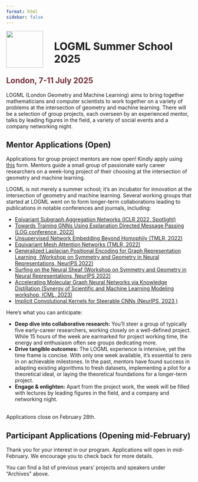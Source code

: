 ```yaml
---
format: html
sidebar: false
---
```



<style>
  .header {
  padding: 1px;
  background: black url(img/header.jpg) center center no-repeat;;
-webkit-background-size: cover;
-moz-background-size: cover;
-o-background-size: cover;
background-size: cover;
height: 300px;
}
  
  .hero {
  height: 800px;
}
</style>

<img src="img/logo.png" align="left" width="100px" style="margin-right: 30px" />

<h1>LOGML Summer School 2025</h1>

<h2 style="color: #73313a">London, 7-11 July 2025</h2>

<p>LOGML (London Geometry and Machine Learning) aims to bring together mathematicians and computer scientists to work together on a variety of problems at the intersection of geometry and machine learning. There will be a selection of group projects, each overseen by an experienced mentor, talks by leading figures in the field, a variety of social events and a company networking night.</p>

::: {.callout-note}
## Mentor Applications (Open)
Applications for group project mentors are now open! Kindly apply using [this](https://forms.office.com/pages/responsepage.aspx?id=B3WJK4zudUWDC0-CZ8PTB1ijC_suxSlEkBrY_Oypg69UMENHSjNMQVVGWjVEWUswUFFNMk85TU9NUC4u&route=shorturl) form. 
Mentors guide a small group of passionate early career researchers on a week-long project of their choosing at the intersection of geometry and machine learning.

LOGML is not merely a summer school; it's an incubator for innovation at the intersection of geometry and machine learning. Several working groups that started at LOGML went on to form longer-term collaborations leading to publications in notable conferences and journals, including:


* [Eqivariant Subgraph Aggregation Networks (ICLR 2022, Spotlight)](https://openreview.net/pdf?id=dFbKQaRk15w)
* [Towards Training GNNs Using Explanation Directed Message Passing (LOG conference, 2022)](https://proceedings.mlr.press/v198/giunchiglia22a.html)
* [Unsupervised Network Embedding Beyond Homophily (TMLR, 2022)](https://openreview.net/pdf?id=sRgvmXjrmg)
* [Equivariant Mesh Attention Networks (TMLR, 2022)](https://arxiv.org/pdf/2205.10662.pdf)
* [Generalized Laplacian Positional Encoding for Graph Representation Learning  (Workshop on Symmetry and Geometry in Neural Representations, NeurIPS 2022)](https://openreview.net/pdf?id=BNhhZwAlVNC)
* [Surfing on the Neural Sheaf (Workshop on Symmetry and Geometry in Neural Representations, NeurIPS 2022)](https://openreview.net/pdf?id=xOXFkyRzTlu)
* [Accelerating Molecular Graph Neural Networks via Knowledge Distillation (Synergy of Scientific and Machine Learning Modeling workshop, ICML, 2023)](https://syns-ml.github.io/2023/assets/papers/67.pdf)
* [Implicit Convolutional Kernels for Steerable CNNs (NeurIPS, 2023 )](https://arxiv.org/abs/2212.06096)

Here's what you can anticipate:

* <strong>Deep dive into collaborative research:</strong> You'll steer a group of typically five early-career researchers, working closely on a well-defined project. While 15 hours of the week are earmarked for project working time, the energy and enthusiasm often see groups dedicating more.
* <strong>Drive tangible outcomes:</strong> The LOGML experience is intensive, yet the time frame is concise. With only one week available, it's essential to zero in on achievable milestones. In the past, mentors have found success in adapting existing algorithms to fresh datasets, implementing a pilot for a theoretical ideal, or laying the theoretical foundations for a longer-term project.
* <strong>Engage & enlighten:</strong> Apart from the project work, the week will be filled with lectures by leading figures in the field, and a company and networking night.



<br>Applications close on February 28th.

:::

::: {.callout-note}
## Participant Applications (Opening mid-February)
Thank you for your interest in our program. Applications will open in mid-February. We encourage you to check back for more details. 

:::

<p>You can find a list of previous years' projects and speakers under "Archives" above.</p>

